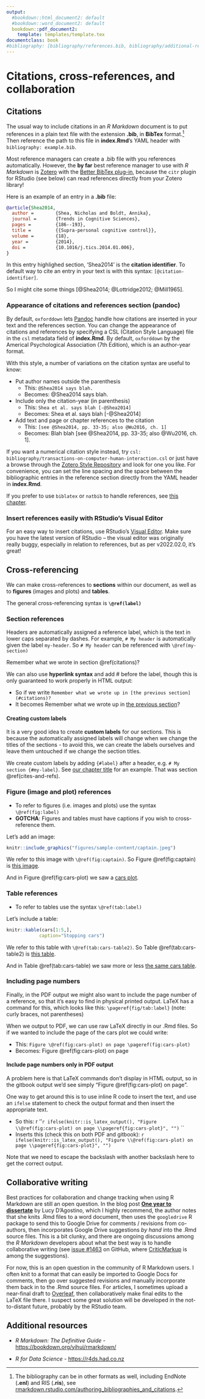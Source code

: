 ```yaml
---
output:
  #bookdown::html_document2: default
  #bookdown::word_document2: default
  bookdown::pdf_document2:
    template: templates/template.tex
documentclass: book
#bibliography: [bibliography/references.bib, bibliography/additional-references.bib]
---
```


# Citations, cross-references, and collaboration {#cites-and-refs}
\chaptermark{Citations and cross-refs}
\minitoc <!-- this will include a mini table of contents-->

## Citations
The usual way to include citations in an *R Markdown* document is to put references in a plain text file with the extension **.bib**, in **BibTex** format.[^bib-formats]
Then reference the path to this file in **index.Rmd**'s YAML header with `bibliography: example.bib`.

[^bib-formats]: The bibliography can be in other formats as well, including EndNote (**.enl**) and RIS (**.ris**), see [rmarkdown.rstudio.com/authoring_bibliographies_and_citations](https://rmarkdown.rstudio.com/authoring_bibliographies_and_citations.html).

Most reference managers can create a .bib file with you references automatically.
However, the **by far** best reference manager to use with *R Markdown* is [Zotero](https://www.zotero.org) with the [Better BibTex plug-in](https://retorque.re/zotero-better-bibtex/), because the `citr` plugin for RStudio (see below) can read references directly from your Zotero library!

Here is an example of an entry in a **.bib** file:
```bibtex
@article{Shea2014,
  author =        {Shea, Nicholas and Boldt, Annika},
  journal =       {Trends in Cognitive Sciences},
  pages =         {186--193},
  title =         {{Supra-personal cognitive control}},
  volume =        {18},
  year =          {2014},
  doi =           {10.1016/j.tics.2014.01.006},
}
```

In this entry highlighed section, 'Shea2014' is the **citation identifier**.
To default way to cite an entry in your text is with this syntax: `[@citation-identifier]`.

So I might cite some things [@Shea2014; @Lottridge2012; @Mill1965].

### Appearance of citations and references section (pandoc) {#citation-appearance}
By default, `oxforddown` lets [Pandoc](https://pandoc.org) handle how citations are inserted in your text and the references section.
You can change the appearance of citations and references by specifying a CSL (Citation Style Language) file in the `csl` metadata field of **index.Rmd**.
By default, `oxforddown` by the Americal Psychological Association (7th Edition), which is an author-year format.

With this style, a number of variations on the citation syntax are useful to know:

- Put author names outside the parenthesis
  - This: `@Shea2014 says blah.`
  - Becomes: @Shea2014 says blah.
- Include only the citation-year (in parenthesis)
  - This: `Shea et al. says blah [-@Shea2014]`
  - Becomes: Shea et al. says blah [-@Shea2014]
- Add text and page or chapter references to the citation
  - This: `[see @Shea2014, pp. 33-35; also @Wu2016, ch. 1]`
  - Becomes: Blah blah [see @Shea2014, pp. 33-35; also @Wu2016, ch. 1].


If you want a numerical citation style instead, try `csl: bibliography/transactions-on-computer-human-interaction.csl` or just have a browse through the [Zotero Style Repository](https://www.zotero.org/styles) and look for one you like.
For convenience, you can set the line spacing and the space between the bibliographic entries in the reference section directly from the YAML header in **index.Rmd**.

If you prefer to use `biblatex` or `natbib` to handle references, see [this chapter](#customising-citations).

\clearpage

<!-- clearpage ends the page, and also dumps out all floats.
  Floats are things like tables and figures. -->

### Insert references easily with RStudio's Visual Editor 
For an easy way to insert citations, use RStudio's [Visual Editor](https://rstudio.github.io/visual-markdown-editing/citations.html).
Make sure you have the latest version of RStudio -- the visual editor was originally really buggy, especially in relation to references, but as per v2022.02.0, it's great!


## Cross-referencing
We can make cross-references to **sections** within our document, as well as to **figures** (images and plots) and **tables**.

The general cross-referencing syntax is **`\@ref(label)`**

### Section references
Headers are automatically assigned a reference label, which is the text in lower caps separated by dashes. For example, `# My header` is automatically given the label `my-header`. So `# My header` can be referenced with `\@ref(my-section)`

Remember what we wrote in section \@ref(citations)?

We can also use **hyperlink syntax** and add \# before the label, though this is only guaranteed to work properly in HTML output:

- So if we write `Remember what we wrote up in [the previous section](#citations)?`
- It becomes Remember what we wrote up in [the previous section](#citations)?

#### Creating custom labels
It is a very good idea to create **custom labels** for our sections. This is because the automatically assigned labels will change when we change the titles of the sections - to avoid this, we can create the labels ourselves and leave them untouched if we change the section titles.

We create custom labels by adding `{#label}` after a header, e.g. `# My section {#my-label}`.
See [our chapter title](#cites-and-refs) for an example. That was section \@ref(cites-and-refs).

### Figure (image and plot) references
- To refer to figures (i.e. images and plots) use the syntax `\@ref(fig:label)`
- **GOTCHA**: Figures and tables must have captions if you wish to cross-reference them.

Let's add an image:
```r
knitr::include_graphics("figures/sample-content/captain.jpeg")
```

We refer to this image with `\@ref(fig:captain)`.
So Figure \@ref(fig:captain) is [this image](#fig:captain).

And in Figure \@ref(fig:cars-plot) we saw a [cars plot](#fig:cars-plot).


### Table references
- To refer to tables use the syntax `\@ref(tab:label)`

Let's include a table:
```r
knitr::kable(cars[1:5,],
            caption="Stopping cars")
```

We refer to this table with `\@ref(tab:cars-table2)`. 
So Table \@ref(tab:cars-table2) is [this table](#tab:cars-table2).

And in Table \@ref(tab:cars-table) we saw more or less [the same cars table](#tab:cars-table).

### Including page numbers
Finally, in the PDF output we might also want to include the page number of a reference, so that it's easy to find in physical printed output.
LaTeX has a command for this, which looks like this: `\pageref{fig/tab:label}` (note: curly braces, not parentheses)

When we output to PDF, we can use raw LaTeX directly in our .Rmd files. So if we wanted to include the page of the cars plot we could write:

- This: `Figure \@ref(fig:cars-plot) on page \pageref(fig:cars-plot)`
- Becomes: Figure \@ref(fig:cars-plot) on page \pageref{fig:cars-plot}

#### Include page numbers only in PDF output
A problem here is that LaTeX commands don't display in HTML output, so in the gitbook output we'd see simply "Figure \@ref(fig:cars-plot) on page ".

One way to get around this is to use inline R code to insert the text, and use an `ifelse` statement to check the output format and then insert the appropriate text.

- So this: `` ``r ''`r ifelse(knitr::is_latex_output(), "Figure \\@ref(fig:cars-plot) on page \\pageref{fig:cars-plot}", "")` ``
- Inserts this (check this on both PDF and gitbook): `r ifelse(knitr::is_latex_output(), "Figure \\@ref(fig:cars-plot) on page \\pageref{fig:cars-plot}", "")`

Note that we need to escape the backslash with another backslash here to get the correct output.


## Collaborative writing

Best practices for collaboration and change tracking when using R Markdown are still an open question. 
In the blog post [**One year to dissertate**](https://livefreeordichotomize.com/2018/09/14/one-year-to-dissertate/) by Lucy D'Agostino, which I highly recommend, the author notes that she knits .Rmd files to a word document, then uses the `googledrive` R package to send this to Google Drive for comments / revisions from co-authors, then incorporates Google Drive suggestions *by hand* into the .Rmd source files. 
This is a bit clunky, and there are ongoing discussions among the _R Markdown_ developers about what the best way is to handle collaborative writing (see [issue #1463](https://github.com/rstudio/rmarkdown/issues/1463) on GitHub, where [CriticMarkup](http://criticmarkup.com) is among the suggestions).

For now, this is an open question in the community of R Markdown users. 
I often knit to a format that can easily be imported to Google Docs for comments, then go over suggested revisions and manually incorporate them back in to the .Rmd source files. 
For articles, I sometimes upload a near-final draft to [Overleaf](https://www.overleaf.com/), then collaboratively make final edits to the LaTeX file there. 
I suspect some great solution will be developed in the not-to-distant future, probably by the RStudio team.


## Additional resources

- *R Markdown: The Definitive Guide* - <https://bookdown.org/yihui/rmarkdown/>

- *R for Data Science* - <https://r4ds.had.co.nz>